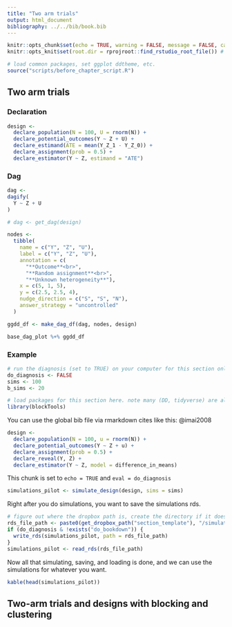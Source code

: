 ```yaml
---
title: "Two arm trials"
output: html_document
bibliography: ../../bib/book.bib 
---
```


<!-- note do_bookdown is set in index.rmd, so we know if you're running just this .Rmd or compiling the book-->
```r
knitr::opts_chunk$set(echo = TRUE, warning = FALSE, message = FALSE, cache = FALSE)
knitr::opts_knit$set(root.dir = rprojroot::find_rstudio_root_file()) # files are all relative to RStudio project home
```

```r
# load common packages, set ggplot ddtheme, etc.
source("scripts/before_chapter_script.R")
```

<!-- start post here, do not edit above -->

## Two arm trials

### Declaration

```r
design <-
  declare_population(N = 100, U = rnorm(N)) +
  declare_potential_outcomes(Y ~ Z + U) +
  declare_estimand(ATE = mean(Y_Z_1 - Y_Z_0)) +
  declare_assignment(prob = 0.5) +
  declare_estimator(Y ~ Z, estimand = "ATE")
```
### Dag

```r
dag <- 
dagify(
  Y ~ Z + U
)

# dag <- get_dag(design)

nodes <-
  tibble(
    name = c("Y", "Z", "U"),
    label = c("Y", "Z", "U"),
    annotation = c(
      "**Outcome**<br>",
      "**Random assignment**<br>",
      "**Unknown heterogeneity**"),
    x = c(5, 1, 5),
    y = c(2.5, 2.5, 4), 
    nudge_direction = c("S", "S", "N"),
    answer_strategy = "uncontrolled"
  )

ggdd_df <- make_dag_df(dag, nodes, design)

base_dag_plot %+% ggdd_df
```

### Example


<!-- make sure to rename the section title below -->

```r
# run the diagnosis (set to TRUE) on your computer for this section only before pushing to Github. no diagnosis will ever take place on github.
do_diagnosis <- FALSE
sims <- 100
b_sims <- 20
```

```r
# load packages for this section here. note many (DD, tidyverse) are already available, see scripts/package-list.R
library(blockTools)
```

You can use the global bib file via rmarkdown cites like this: @imai2008

```r
design <-
  declare_population(N = 100, u = rnorm(N)) +
  declare_potential_outcomes(Y ~ Z + u) +
  declare_assignment(prob = 0.5) +
  declare_reveal(Y, Z) +
  declare_estimator(Y ~ Z, model = difference_in_means)
```


This chunk is set to `echo = TRUE` and `eval = do_diagnosis`
```r
simulations_pilot <- simulate_design(design, sims = sims)
```

Right after you do simulations, you want to save the simulations rds. 

```r
# figure out where the dropbox path is, create the directory if it doesn't exist, and name the RDS file
rds_file_path <- paste0(get_dropbox_path("section_template"), "/simulations_pilot.RDS")
if (do_diagnosis & !exists("do_bookdown")) {
  write_rds(simulations_pilot, path = rds_file_path)
}
simulations_pilot <- read_rds(rds_file_path)
```

Now all that simulating, saving, and loading is done, and we can use the simulations for whatever you want.

```r
kable(head(simulations_pilot))
```







## Two-arm trials and designs with blocking and clustering